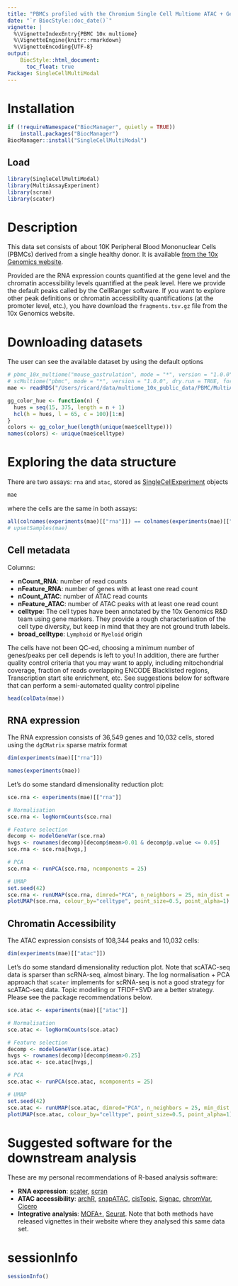 ```yaml
---
title: "PBMCs profiled with the Chromium Single Cell Multiome ATAC + Gene Expression assay"
date: "`r BiocStyle::doc_date()`"
vignette: |
  %\VignetteIndexEntry{PBMC 10x multiome}
  %\VignetteEngine{knitr::rmarkdown}
  %\VignetteEncoding{UTF-8}
output:
    BiocStyle::html_document:
      toc_float: true
Package: SingleCellMultiModal
---
```


# Installation

```r
if (!requireNamespace("BiocManager", quietly = TRUE))
    install.packages("BiocManager")
BiocManager::install("SingleCellMultiModal")
```

## Load

```r
library(SingleCellMultiModal)
library(MultiAssayExperiment)
library(scran)
library(scater)
```

# Description

This data set consists of about 10K Peripheral Blood Mononuclear Cells (PBMCs)
derived from a single healthy donor. It is available
[from the 10x Genomics website](https://support.10xgenomics.com/single-cell-multiome-atac-gex/datasets).

Provided are the RNA expression counts quantified at the gene level and the
chromatin accessibility levels quantified at the peak level. Here we provide
the default peaks called by the CellRanger software. If you want to explore
other peak definitions or chromatin accessibility quantifications (at the
promoter level, etc.), you have download the `fragments.tsv.gz` file from the
10x Genomics website.

# Downloading datasets

The user can see the available dataset by using the default options

```r
# pbmc_10x_multiome("mouse_gastrulation", mode = "*", version = "1.0.0", dry.run = TRUE)
# scMultiome("pbmc", mode = "*", version = "1.0.0", dry.run = TRUE, format = "mtx")
mae <- readRDS("/Users/ricard/data/multiome_10x_public_data/PBMC/MultiAssayExperiment/mae.rds")
```

```r
gg_color_hue <- function(n) {
  hues = seq(15, 375, length = n + 1)
  hcl(h = hues, l = 65, c = 100)[1:n]
}
colors <- gg_color_hue(length(unique(mae$celltype)))
names(colors) <- unique(mae$celltype)
```

# Exploring the data structure

There are two assays: `rna` and `atac`, stored as
[SingleCellExperiment](http://bioconductor.org/packages/release/bioc/html/SingleCellExperiment.html)
objects

```r
mae
```

where the cells are the same in both assays:

```r
all(colnames(experiments(mae)[["rna"]]) == colnames(experiments(mae)[["atac"]]))
# upsetSamples(mae)
```

## Cell metadata

Columns:

- **nCount_RNA**: number of read counts
- **nFeature_RNA**: number of genes with at least one read count
- **nCount_ATAC**: number of ATAC read counts
- **nFeature_ATAC**: number of ATAC peaks with at least one read count
- **celltype**: The cell types have been annotated by the 10x Genomics R&D team using gene markers. They provide a rough characterisation of the cell type diversity, but keep in mind that they are not ground truth labels.
- **broad_celltype**: `Lymphoid` or `Myeloid` origin

The cells have not been QC-ed, choosing a minimum number of genes/peaks per
cell depends is left to you! In addition, there are further quality control
criteria that you may want to apply, including mitochondrial coverage, fraction
of reads overlapping ENCODE Blacklisted regions, Transcription start site
enrichment, etc. See suggestions below for software that can perform a
semi-automated quality control pipeline

```r
head(colData(mae))
```

## RNA expression

The RNA expression consists of 36,549 genes and 10,032 cells, stored using
the `dgCMatrix` sparse matrix format

```r
dim(experiments(mae)[["rna"]])
```

```r
names(experiments(mae))
```

Let's do some standard dimensionality reduction plot:

```r
sce.rna <- experiments(mae)[["rna"]]

# Normalisation
sce.rna <- logNormCounts(sce.rna)

# Feature selection
decomp <- modelGeneVar(sce.rna)
hvgs <- rownames(decomp)[decomp$mean>0.01 & decomp$p.value <= 0.05]
sce.rna <- sce.rna[hvgs,]

# PCA
sce.rna <- runPCA(sce.rna, ncomponents = 25)

# UMAP
set.seed(42)
sce.rna <- runUMAP(sce.rna, dimred="PCA", n_neighbors = 25, min_dist = 0.3)
plotUMAP(sce.rna, colour_by="celltype", point_size=0.5, point_alpha=1)
```

## Chromatin Accessibility

The ATAC expression consists of 108,344 peaks and 10,032 cells:

```r
dim(experiments(mae)[["atac"]])
```

Let's do some standard dimensionality reduction plot. Note that scATAC-seq data is sparser than scRNA-seq, almost binary. The log normalisation + PCA approach that `scater` implements for scRNA-seq is not a good strategy for scATAC-seq data. Topic modelling or TFIDF+SVD are a better strategy. Please see the package recommendations below.

```r
sce.atac <- experiments(mae)[["atac"]]

# Normalisation
sce.atac <- logNormCounts(sce.atac)

# Feature selection
decomp <- modelGeneVar(sce.atac)
hvgs <- rownames(decomp)[decomp$mean>0.25]
sce.atac <- sce.atac[hvgs,]

# PCA
sce.atac <- runPCA(sce.atac, ncomponents = 25)

# UMAP
set.seed(42)
sce.atac <- runUMAP(sce.atac, dimred="PCA", n_neighbors = 25, min_dist = 0.3)
plotUMAP(sce.atac, colour_by="celltype", point_size=0.5, point_alpha=1)
```

# Suggested software for the downstream analysis

These are my personal recommendations of R-based analysis software:

-   **RNA expression**: [scater](http://bioconductor.org/packages/release/bioc/html/scater.html), [scran](https://bioconductor.org/packages/release/bioc/html/scran.html)
-   **ATAC accessibility**: [archR](https://www.archrproject.com/), [snapATAC](https://github.com/r3fang/SnapATAC), [cisTopic](https://github.com/aertslab/cisTopic), [Signac](https://satijalab.org/signac), [chromVar](https://bioconductor.org/packages/release/bioc/html/chromVAR.html), [Cicero](https://www.bioconductor.org/packages/release/bioc/html/cicero.html)
-   **Integrative analysis**: [MOFA+](https://biofam.github.io/MOFA2), [Seurat](https://satijalab.org/seurat). Note that both methods have released vignettes in their website where they analysed this same data set.

# sessionInfo

```r
sessionInfo()
```
